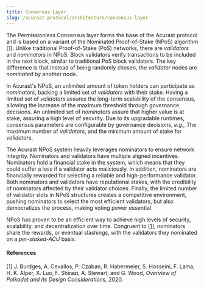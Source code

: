 ```yaml
---
title: Consensus Layer
slug: /acurast-protocol/architecture/consensus-layer
---
```



The Permissionless Consensus layer forms the base of the Acurast protocol and is based on a variant of the Nominated Proof-of-Stake (NPoS) algorithm [[1]](#references). Unlike traditional Proof-of-Stake (PoS) networks, there are *validators* and *nominators* in NPoS. Block validators verify transactions to be included in the next block, similar to traditional PoS block validators. The key difference is that instead of being randomly chosen, the *validator* nodes are *nominated* by another node. 

In Acurast's NPoS, an unlimited amount of token holders can participate as *nominators*, backing a limited set of *validators* with their stake. Having a limited set of *validators* assures the long-term scalability of the consensus, allowing the increase of the maximum threshold through governance decisions. An unlimited set of *nominators* assure that higher value is at stake, assuring a high level of security. Due to its upgradable runtimes, consensus parameters are configurable by governance decisions, *e.g.,* The maximum number of *validators*, and the minimum amount of stake for *validators*. 

The Acurast NPoS system heavily leverages nominators to ensure network integrity. Nominators and validators have multiple aligned incentives. Nominators hold a financial stake in the system, which means that they could suffer a loss if a validator acts maliciously. In addition, nominators are financially rewarded for selecting a reliable and high-performance validator. Both nominators and validators have reputational stakes, with the credibility of nominators affected by their validator choices. Finally, the limited number of validator slots in NPoS structures creates a competitive environment, pushing nominators to select the most efficient validators, but also democratizes the process, making voting power essential.

NPoS has proven to be an efficient way to achieve high levels of security, scalability, and decentralization over time. Congruent to [[1]](#references), nominators share the rewards, or eventual slashings, with the validators they nominated on a *per-staked-ACU* basis. 

#### References 

[1] J. Burdges, A. Cevallos, P. Czaban, R. Habermeier, S. Hosseini, F. Lama, H. K. Alper, X. Luo, F. Shirazi, A. Stewart, and G. Wood, *Overview of Polkadot and its Design Considerations,* 2020.
